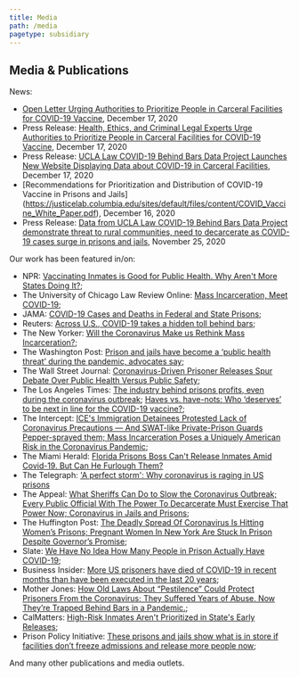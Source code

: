 ```yaml
---
title: Media
path: /media
pagetype: subsidiary
---
```

## Media & Publications

News:

* [Open Letter Urging Authorities to Prioritize People in Carceral Facilities for COVID-19 Vaccine](https://docs.google.com/document/d/1Rlz5lCDHLCJ4Pnhl0mdNl3VeRSuBu8QWblRtjXu6zN0/edit#), December 17, 2020
* Press Release: [Health, Ethics, and Criminal Legal Experts Urge Authorities to Prioritize People in Carceral Facilities for COVID-19 Vaccine](https://drive.google.com/file/d/1l4ATzKrh1R-wDSrbOeT1_ND3mi2g5rsl/view?usp=sharing), December 17, 2020
* Press Release: [UCLA Law COVID-19 Behind Bars Data Project Launches New Website Displaying Data about COVID-19 in Carceral Facilities](https://drive.google.com/file/d/1igMbLpaWUO_9_lVcjShsQEHnzwlwri1J/view?usp=sharing), December 17, 2020
* [Recommendations for Prioritization and Distribution of COVID-19 Vaccine in Prisons and Jails] (https://justicelab.columbia.edu/sites/default/files/content/COVID_Vaccine_White_Paper.pdf), December 16, 2020
* Press Release: [Data from UCLA Law COVID-19 Behind Bars Data Project demonstrate threat to rural communities, need to decarcerate as COVID-19 cases surge in prisons and jails](https://drive.google.com/file/d/1RKguYrqbs9PpYtKGRbREcaQSmNZQUzgH/view?usp=sharing), November 25, 2020

Our work has been featured in/on:

* NPR: [Vaccinating Inmates is Good for Public Health. Why Aren't More States Doing It?](https://www.npr.org/transcripts/946326067);
* The University of Chicago Law Review Online: [Mass Incarceration, Meet COVID-19](https://lawreviewblog.uchicago.edu/2020/11/16/covid-dolovich/);
* JAMA: [COVID-19 Cases and Deaths in Federal and State Prisons](https://jamanetwork.com/journals/jama/fullarticle/2768249);
* Reuters: [Across U.S., COVID-19 takes a hidden toll behind bars](https://www.reuters.com/investigates/special-report/health-coronavirus-usa-jails/);
* The New Yorker: [Will the Coronavirus Make us Rethink Mass Incarceration?](https://www.newyorker.com/magazine/2020/05/25/will-the-coronavirus-make-us-rethink-mass-incarceration);
* The Washington Post: [Prison and jails have become a ‘public health threat’ during the pandemic, advocates say](https://www.washingtonpost.com/national/coronavirus-outbreaks-prisons/2020/11/11/b8c3a90c-d8d6-11ea-930e-d88518c57dcc_story.html);
* The Wall Street Journal: [Coronavirus-Driven Prisoner Releases Spur Debate Over Public Health Versus Public Safety](https://www.wsj.com/articles/prisoner-release-orders-spur-debate-pitting-public-health-against-public-safety-11586862003);
* The Los Angeles Times: [The industry behind prisons profits, even during the coronavirus outbreak](https://www.latimes.com/world-nation/story/2020-05-09/coronavirus-us-prisons-pandemic-inmate-work-programs); [Haves vs. have-nots: Who ‘deserves’ to be next in line for the COVID-19 vaccine?](https://www.latimes.com/science/story/2020-12-19/who-deserves-to-get-covid-19-vaccine-next);
* The Intercept: [ICE's Immigration Detainees Protested Lack of Coronavirus Precautions — And SWAT-like Private-Prison Guards Pepper-sprayed them; Mass Incarceration Poses a Uniquely American Risk in the Coronavirus Pandemic](https://theintercept.com/2020/05/05/ice-stewart-immigration-detention-coronavirus-protest-pepper-spray/);
* The Miami Herald: [Florida Prisons Boss Can't Release Inmates Amid Covid-19. But Can He Furlough Them?](https://www.miamiherald.com/article242573521.html)
* The Telegraph: ['A perfect storm': Why coronavirus is raging in US prisons](https://www.telegraph.co.uk/news/2020/05/15/perfect-storm-coronavirus-raging-us-prisons/)
* The Appeal: [What Sheriffs Can Do to Slow the Coronavirus Outbreak; Every Public Official With The Power To Decarcerate Must Exercise That Power Now; Coronavirus in Jails and Prisons](https://theappeal.org/what-sheriffs-can-do-to-slow-the-coronavirus-outbreak/);
* The Huffington Post: [The Deadly Spread Of Coronavirus Is Hitting Women’s Prisons; Pregnant Women In New York Are Stuck In Prison Despite Governor’s Promise](https://www.huffpost.com/entry/incarcerated-women-left-behind-during-coronavirus-pandemic_n_5ebaf3e2c5b63253efcb3857);
* Slate: [We Have No Idea How Many People in Prison Actually Have COVID-19](https://slate.com/technology/2020/05/data-criminal-justice-coronavirus-transparency.html);
* Business Insider: [More US prisoners have died of COVID-19 in recent months than have been executed in the last 20 years](https://www.insider.com/coronavirus-prison-jail-deahts-surpass-executions-20-years-since-2001-2020-8);
* Mother Jones: [How Old Laws About “Pestilence” Could Protect Prisoners From the Coronavirus; They Suffered Years of Abuse. Now They’re Trapped Behind Bars in a Pandemic.](https://www.motherjones.com/coronavirus-updates/2020/03/prisons-jails-coronavirus-release-laws/);
* CalMatters: [High-Risk Inmates Aren't Prioritized in State's Early Releases](https://calmatters.org/justice/2020/12/high-risk-inmates-early-releases/);
* Prison Policy Initiative: [These prisons and jails show what is in store if facilities don’t freeze admissions and release more people now](https://www.prisonpolicy.org/virus/covid19_factsheet.pdf);

And many other publications and media outlets.